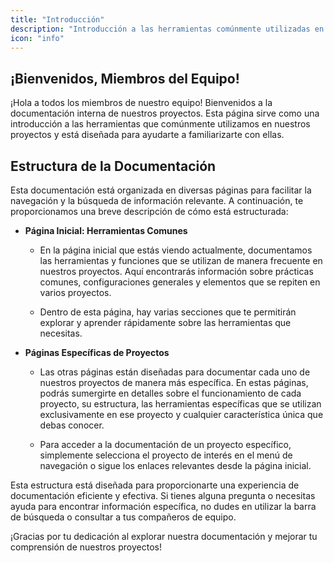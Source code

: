 ```yaml
---
title: "Introducción"
description: "Introducción a las herramientas comúnmente utilizadas en nuestros proyectos"
icon: "info"
---
```


## ¡Bienvenidos, Miembros del Equipo!

¡Hola a todos los miembros de nuestro equipo! Bienvenidos a la documentación interna de nuestros proyectos. Esta página sirve como una introducción a las herramientas que comúnmente utilizamos en nuestros proyectos y está diseñada para ayudarte a familiarizarte con ellas.

## Estructura de la Documentación

Esta documentación está organizada en diversas páginas para facilitar la navegación y la búsqueda de información relevante. A continuación, te proporcionamos una breve descripción de cómo está estructurada:

- **Página Inicial: Herramientas Comunes**

  - En la página inicial que estás viendo actualmente, documentamos las herramientas y funciones que se utilizan de manera frecuente en nuestros proyectos. Aquí encontrarás información sobre prácticas comunes, configuraciones generales y elementos que se repiten en varios proyectos.

  - Dentro de esta página, hay varias secciones que te permitirán explorar y aprender rápidamente sobre las herramientas que necesitas.

- **Páginas Específicas de Proyectos**

  - Las otras páginas están diseñadas para documentar cada uno de nuestros proyectos de manera más específica. En estas páginas, podrás sumergirte en detalles sobre el funcionamiento de cada proyecto, su estructura, las herramientas específicas que se utilizan exclusivamente en ese proyecto y cualquier característica única que debas conocer.

  - Para acceder a la documentación de un proyecto específico, simplemente selecciona el proyecto de interés en el menú de navegación o sigue los enlaces relevantes desde la página inicial.

Esta estructura está diseñada para proporcionarte una experiencia de documentación eficiente y efectiva. Si tienes alguna pregunta o necesitas ayuda para encontrar información específica, no dudes en utilizar la barra de búsqueda o consultar a tus compañeros de equipo.

¡Gracias por tu dedicación al explorar nuestra documentación y mejorar tu comprensión de nuestros proyectos!
